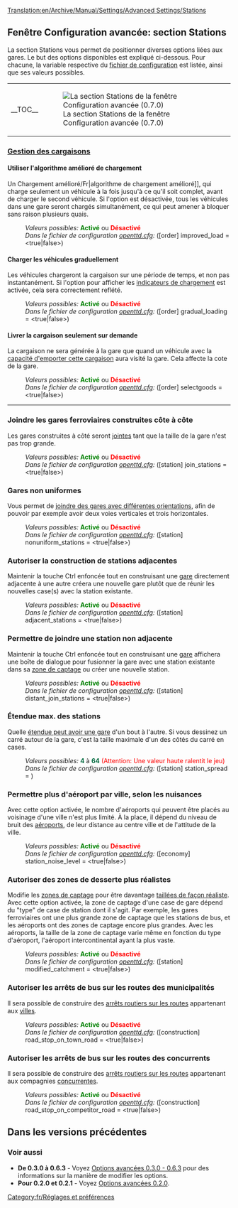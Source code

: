 [[Translation:en/Archive/Manual/Settings/Advanced Settings/Stations]]
{{fr/Options Avancées}}

==Fenêtre Configuration avancée: section Stations==
La section Stations vous permet de positionner diverses options liées aux gares. Le but des options disponibles est expliqué ci-dessous. Pour chacune, la variable respective du [[fr/openttd.cfg|fichier de configuration]] est listée, ainsi que ses valeurs possibles.
{{en/-}}
{| align="center"
|- valign="top"
|__TOC__
|[[File:fr/Advset stations.png|frame|left|La section Stations de la fenêtre Configuration avancée (0.7.0)]]
|}

===<u>Gestion des cargaisons</u>===
====Utiliser l'algorithme amélioré de chargement====
{{fr/Disponibilité|Old|align="right"|texte=(depuis 0.3.5)}}
Un Chargement amélioré/Fr|algorithme de chargement amélioré]], qui charge seulement un véhicule à la fois jusqu'à ce qu'il soit complet, avant de charger le second véhicule. Si l'option est désactivée, tous les véhicules dans une gare seront chargés simultanément, ce qui peut amener à bloquer sans raison plusieurs quais.
:''Valeurs possibles:'' <span style="color:green">'''Activé'''</span> ou <span style="color:red">'''Désactivé'''</span>
:''Dans le fichier de configuration [[fr/openttd.cfg|openttd.cfg]]:'' ([order] improved_load = <true|false>) 
{{en/-}}
====Charger les véhicules graduellement====
{{fr/Disponibilité|0.5|align="right"|texte=(depuis 0.5.0)}}
Les véhicules chargeront la cargaison sur une période de temps, et non pas instantanément. Si l'option pour afficher les [[fr/Archive/Manual/Indicateur de chargement|indicateurs de chargement]] est activée, cela sera correctement reflété.
:''Valeurs possibles:'' <span style="color:green">'''Activé'''</span> ou <span style="color:red">'''Désactivé'''</span>
:''Dans le fichier de configuration [[fr/openttd.cfg|openttd.cfg]]:'' ([order] gradual_loading = <true|false>) 
{{en/-}}
====Livrer la cargaison seulement sur demande====
{{fr/Disponibilité|Old|align="right"|texte=(depuis 0.2.0)}}
La cargaison ne sera générée à la gare que quand un véhicule avec la [[fr/Archive/Manual/Settings/Choisir les marchandises|capacité d'emporter cette cargaison]] aura visité la gare. Cela affecte la cote de la gare.
:''Valeurs possibles:'' <span style="color:green">'''Activé'''</span> ou <span style="color:red">'''Désactivé'''</span>
:''Dans le fichier de configuration [[fr/openttd.cfg|openttd.cfg]]:'' ([order] selectgoods = <true|false>)
{{en/-}}
----
===Joindre les gares ferroviaires construites côte à côte===
{{fr/Disponibilité|Old|align="right"|texte=(depuis 0.2.0)}}
Les gares construites à côté seront [[fr/Joindre les gares ferroviaires|jointes]] tant que la taille de la gare n'est pas trop grande.
:''Valeurs possibles:'' <span style="color:green">'''Activé'''</span> ou <span style="color:red">'''Désactivé'''</span>
:''Dans le fichier de configuration [[fr/openttd.cfg|openttd.cfg]]:'' ([station] join_stations = <true|false>)
{{en/-}}
===Gares non uniformes===
{{fr/Disponibilité|Old|align="right"|texte=(depuis 0.3.0)}}
Vous permet de [[fr/Archive/Manual/Settings/Gares non uniformes|joindre des gares avec différentes orientations]], afin de pouvoir par exemple avoir deux voies verticales et trois horizontales.
:''Valeurs possibles:'' <span style="color:green">'''Activé'''</span> ou <span style="color:red">'''Désactivé'''</span>
:''Dans le fichier de configuration [[fr/openttd.cfg|openttd.cfg]]:'' ([station] nonuniform_stations = <true|false>) 
{{en/-}}
===Autoriser la construction de stations adjacentes===
{{fr/Disponibilité|0.6|align="right"|texte=(depuis 0.6.0)}}
Maintenir la touche Ctrl enfoncée tout en construisant une [[fr/Manual/Gares|gare]] directement adjacente à une autre créera une nouvelle gare plutôt que de réunir les nouvelles case(s) avec la station existante.
:''Valeurs possibles:'' <span style="color:green">'''Activé'''</span> ou <span style="color:red">'''Désactivé'''</span>
:''Dans le fichier de configuration [[fr/openttd.cfg|openttd.cfg]]:'' ([station] adjacent_stations = <true|false>)
{{en/-}}
===Permettre de joindre une station non adjacente===
{{fr/Disponibilité|0.7|align="right"|texte=(depuis 0.7.0)}}
Maintenir la touche Ctrl enfoncée tout en construisant une [[fr/Manual/Gares|gare]] affichera une boîte de dialogue pour fusionner la gare avec une station existante dans sa [[fr/Manual/Zone de captage|zone de captage]] ou créer une nouvelle station.
:''Valeurs possibles:'' <span style="color:green">'''Activé'''</span> ou <span style="color:red">'''Désactivé'''</span>
:''Dans le fichier de configuration [[fr/openttd.cfg|openttd.cfg]]:'' ([station] distant_join_stations = <true|false>)
{{en/-}}
===Étendue max. des stations===
{{fr/Disponibilité|Old|align="right"|texte=(depuis 0.3.2)}}
Quelle [[fr/Archive/Manual/Settings/Changer l'étendue d'une gare|étendue peut avoir une gare]] d'un bout à l'autre. Si vous dessinez un carré autour de la gare, c'est la taille maximale d'un des côtés du carré en cases.
:''Valeurs possibles:'' <span style="color:#00693E">'''4'''</span> à <span style="color:#00693E">'''64'''</span> <span style="color:red">(Attention: Une valeur haute ralentit le jeu)</span>
:''Dans le fichier de configuration [[fr/openttd.cfg|openttd.cfg]]:'' ([station] station_spread = <num_val>)
{{en/-}}
===Permettre plus d'aéroport par ville, selon les nuisances===
{{fr/Disponibilité|0.7|align="right"|texte=(depuis 0.7.0)}}
Avec cette option activée, le nombre d'aéroports qui peuvent être placés au voisinage d'une ville n'est plus limité. À la place, il dépend du niveau de bruit des [[fr/Manual/Aéroports|aéroports]], de leur distance au centre ville et de l'attitude de la ville.
:''Valeurs possibles:'' <span style="color:green">'''Activé'''</span> ou <span style="color:red">'''Désactivé'''</span>
:''Dans le fichier de configuration [[fr/openttd.cfg|openttd.cfg]]:'' ([economy] station_noise_level = <true|false>)
{{en/-}}
===Autoriser des zones de desserte plus réalistes===
{{fr/Disponibilité|Old|align="right"|texte=(depuis 0.3.5)}}
Modifie les [[fr/Manual/Zone de captage|zones de captage]] pour être davantage [[fr/Archive/Manual/Settings/Desserte modifiée|taillées de façon réaliste]]. Avec cette option activée, la zone de captage d'une case de gare dépend du "type" de case de station dont il s'agit. Par exemple, les gares ferroviaires ont une plus grande zone de captage que les stations de bus, et les aéroports ont des zones de captage encore plus grandes. Avec les aéroports, la taille de la zone de captage varie même en fonction du type d'aéroport, l'aéroport intercontinental ayant la plus vaste.
:''Valeurs possibles:'' <span style="color:green">'''Activé'''</span> ou <span style="color:red">'''Désactivé'''</span>
:''Dans le fichier de configuration [[fr/openttd.cfg|openttd.cfg]]:'' ([station] modified_catchment = <true|false>)
{{en/-}}
===Autoriser les arrêts de bus sur les routes des municipalités===
{{fr/Disponibilité|0.6|align="right"|texte=(depuis 0.6.0)}}
Il sera possible de construire des [[fr/Manual/Arrêt routier sur la route|arrêts routiers sur les routes]] appartenant aux [[fr/Manual/Ville|villes]].
:''Valeurs possibles:'' <span style="color:green">'''Activé'''</span> ou <span style="color:red">'''Désactivé'''</span>
:''Dans le fichier de configuration [[fr/openttd.cfg|openttd.cfg]]:'' ([construction] road_stop_on_town_road = <true|false>) 
{{en/-}}
===Autoriser les arrêts de bus sur les routes des concurrents===
{{fr/Disponibilité|0.7|align="right"|texte=(depuis 0.7.0)}}
Il sera possible de construire des [[fr/Manual/Arrêt routier sur la route|arrêts routiers sur les routes]] appartenant aux compagnies [[fr/Concurrent|concurrentes]].
:''Valeurs possibles:'' <span style="color:green">'''Activé'''</span> ou <span style="color:red">'''Désactivé'''</span>
:''Dans le fichier de configuration [[fr/openttd.cfg|openttd.cfg]]:'' ([construction] road_stop_on_competitor_road = <true|false>)
{{en/-}}

==Dans les versions précédentes==
===Voir aussi===
*'''De 0.3.0 à 0.6.3''' - Voyez [[fr/Archive/Manual/Settings/Options avancées 0.3.0 - 0.6.3|Options avancées 0.3.0 - 0.6.3]] pour des informations sur la manière de modifier les options.
*'''Pour 0.2.0 et 0.2.1''' - Voyez [[fr/Options avancées 0.2.0|Options avancées 0.2.0]].

[[Category:fr/Réglages et préférences]]